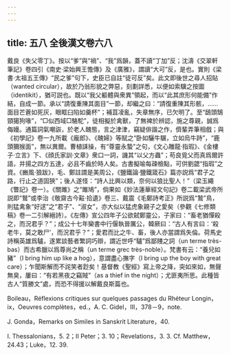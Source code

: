 ```yaml
---
---
---
```

title: 五八 全後漢文卷六八
---




戴良《失父零丁》。按以“爹”與“禍”、“我”爲韻，蓋不讀“丁加”反；沈濤《交翠軒筆記》卷四引《南史·梁始興王憺傳》及《廣雅》，謂讀“大可”反，是也。實則《梁書·太祖五王傳》“民之爹”句下，史臣已自註“徒可反”矣。此文即後世之尋人招貼（wanted circular），故於乃翁形貌之弊惡，刻劃詳悉，以便如索驥之按圖（identikit），猶可説也。既以“我父軀體與衆異”領起，而以“此其庶形何能備”作結，自成一節。承以“請復重陳其面目”一節，却繼之曰：“請復重陳其形骸，……面目芒蒼如死灰，眼眶臼陷如羹杯”；補苴凌亂，失章無序，已欠明了。至“鴟頭鵠頸獦狗喙”，“□似西域□駱駝”，徒相擬於禽獸，了無裨於辨認，施之尊親，誠爲侮嫚。通篇詞氣嘲詼，於老人醜態，言之津津，竊疑俳諧之作，儕輩弄筆相戲；與《初學記》卷一九所載《龐郎》、《醜婦》等賦之“卧如驪牛𩥇，立如烏牛跱”，“鹿頭獮猴面”，無以異爾。曹植誄操，有“尊靈永蟄”之句，《文心雕龍·指瑕》、《金樓子·立言》下、《顔氏家訓·文章》衆口一詞，譏其“以父方蟲”；苟良覓父而真爲爾許語，并揚之四方五達，必且不齒於時人矣。古書擬喻每疎檢點，可供劉勰“指瑕”之資。《豳風·狼跋》，毛、鄭註謂是美周公，《鹽鐵論·鹽鐵箴石》篇亦説爲“君子之路，行止之道固狹”；後人遂怪：“詩人比興以類，奈何以狼比聖人！”（梁玉繩《瞥記》卷一）。《關雎》之“雎鳩”，倘果如《妙法蓮華經文句記》卷二載梁武帝所説即“鷲”或李治《敬齋古今黈·拾遺》卷三、戴震《毛鄭詩考正》所説爲“鷙”鳥，則猛禽象“好逑”之“君子”、“淑女”，亦大似以猛虎象親子之愛矣（參觀《七修類稿》卷一二引解縉詩）。《左傳》宣公四年子公欲弑鄭靈公，子家曰：“畜老猶憚殺之，而況君乎？”；成公十七年欒書中行偃執晉厲公，韓厥曰：“古人有言曰：‘殺老牛，莫之敢尸’，而況君乎？”；愛君而比之牛、畜，後人亦當謂爲失倫。荷馬史詩稱英雄爲驢，遂累談藝者繁詞巧辯，謂近世呼“驢”爲鄙賤之詞（un terme très-bas）而古希臘以爲尊尚之稱（un terme grec très-noble）。梵書有云：“養兒如豬”（I bring him up like a hog），意謂盡心撫字（I bring up the boy with great care）；乍聞斯解而不詫笑者尟矣！基督教《聖經》寫上帝之降，突如來如，無聲無臭，屢曰：“有若黑夜之竊賊”（as a thief in the night）；尤匪夷所思。此種皆古人“質勝文”處，而恐不得援以解戴良斯篇也。

Boileau，Réflexions critiques sur quelques passages du Rhéteur Longin，ix，Oeuvres complètes，ed.，A. C. Gidel，III，378－9，note.

J. Gonda，Remarks on Similes in Sanskrit Literature，40.

I. Thessalonians，5. 2；II Peter；3. 10；Revelations，3. 3. Cf. Matthew，24.43；Luke，12. 39.